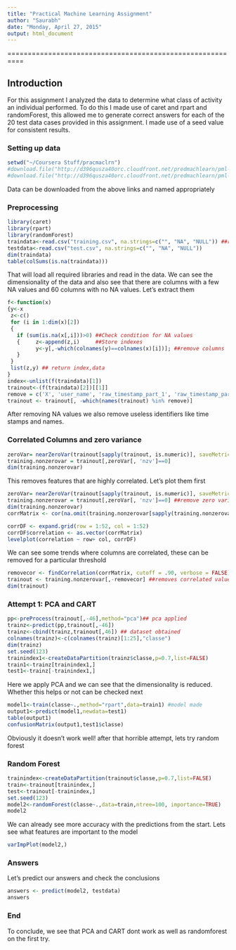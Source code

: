 ```yaml
---
title: "Practical Machine Learning Assignment"
author: "Saurabh"
date: "Monday, April 27, 2015"
output: html_document
---
```


==========================================================


## Introduction


For this assignment I analyzed the data to determine what class of activity an individual performed. To do this I made use of caret and rpart and randomForest, this allowed me to generate correct answers for each of the 20 test data cases provided in this assignment.  I made use of a seed value for consistent results.

### Setting up data

```r
setwd("~/Coursera Stuff/pracmaclrn")
#download.file("http://d396qusza40orc.cloudfront.net/predmachlearn/pml-training.csv","training.csv",method="curl")
#download.file("http://d396qusza40orc.cloudfront.net/predmachlearn/pml-testing.csv","testing.csv",method="curl")
```

Data can be downloaded from the above links and named appropriately

### Preprocessing 
```r
library(caret)
library(rpart)
library(randomForest)
traindata<-read.csv("training.csv", na.strings=c("", "NA", "NULL")) ##recognize nulls
testdata<-read.csv("test.csv", na.strings=c("", "NA", "NULL"))
dim(traindata)
table(colSums(is.na(traindata)))
```
That will load all required libraries and read in the data.
We can see the dimensionality of the data and also see that there are columns with a few NA values and 60 columns with no NA values. Let's extract them
```r
f<-function(x)
{y<-x
 z<-c()
 for (i in 1:dim(x)[2])
 {
   if (sum(is.na(x[,i]))>0) ##Check condition for NA values
   {     z<-append(z,i)     ##Store indexes
         y<-y[,-which(colnames(y)==colnames(x)[i])]; ##remove columns
   }
 }
 list(z,y) ## return index,data
}
index<-unlist(f(traindata)[1])
trainout<-(f(traindata)[2])[[1]]
remove = c('X', 'user_name', 'raw_timestamp_part_1', 'raw_timestamp_part_2', 'cvtd_timestamp', 'new_window', 'num_window')
trainout <- trainout[, -which(names(trainout) %in% remove)]
```
After removing NA values we also remove useless identifiers like time stamps and names.


### Correlated Columns and zero variance
```r
zeroVar= nearZeroVar(trainout[sapply(trainout, is.numeric)], saveMetrics = TRUE) ##convert to number
training.nonzerovar = trainout[,zeroVar[, 'nzv']==0]
dim(training.nonzerovar)
```
This removes features that are highly correlated. Let's plot them first
```r
zeroVar= nearZeroVar(trainout[sapply(trainout, is.numeric)], saveMetrics = TRUE)
training.nonzerovar = trainout[,zeroVar[, 'nzv']==0] ##remove zero variance columns
dim(training.nonzerovar)
corrMatrix <- cor(na.omit(training.nonzerovar[sapply(training.nonzerovar, is.numeric)]))

corrDF <- expand.grid(row = 1:52, col = 1:52)
corrDF$correlation <- as.vector(corrMatrix)
levelplot(correlation ~ row+ col, corrDF)
```
We can see some trends where columns are correlated, these can be removed for a particular threshold
```r
removecor <- findCorrelation(corrMatrix, cutoff = .90, verbose = FALSE)
trainout <- training.nonzerovar[,-removecor] ##removes correlated values
dim(trainout)
```


### Attempt 1: PCA and CART
```r
pp<-preProcess(trainout[,-46],method="pca")## pca applied
trainz<-predict(pp,trainout[,-46])
trainz<-cbind(trainz,trainout[,46]) ## dataset obtained
colnames(trainz)<-c(colnames(trainz)[1:25],"classe")
dim(trainz)
set.seed(123)
trainindex1<-createDataPartition(trainz$classe,p=0.7,list=FALSE)
train1<-trainz[trainindex1,]
test1<-trainz[-trainindex1,]
```
Here we apply PCA and we can see that the dimensionality is reduced. Whether this helps or not can be checked next

```r
model1<-train(classe~.,method="rpart",data=train1) #model made
output1<-predict(model1,newdata=test1)
table(output1)
confusionMatrix(output1,test1$classe)
```
Obviously it doesn't work well! after that horrible attempt, lets try random forest

### Random Forest
```r
trainindex<-createDataPartition(trainout$classe,p=0.7,list=FALSE)
train<-trainout[trainindex,]
test<-trainout[-trainindex,]
set.seed(123)
model2<-randomForest(classe~.,data=train,ntree=100, importance=TRUE)
model2
```
We can already see more accuracy with the predictions from the start. Lets see what features are important to the model


```r
varImpPlot(model2,)
```


### Answers


Let's predict our answers and check the conclusions


```r
answers <- predict(model2, testdata)
answers

```


### End

To conclude, we see that PCA and CART dont work as well as randomforest on the first try.

